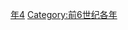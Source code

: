 {{Catnav|頁面分類|历史|歷史時代|年|前6世纪各年}}

{{catmore}}

[[Category:前530年代|年4]]
[[Category:前6世纪各年|Category:前6世纪各年]]